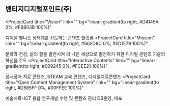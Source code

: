 ## 밴티지디지털포인트(주)

<ProjectCard
  title="Vision"
  link=""
  bg="linear-gradient(to right, #D4145A 0%, #FBB03B 100%)"
>
  디지털 웰니스 생태계를 선도하는 콘텐츠 플랫폼
</ProjectCard>
<ProjectCard
  title="Mission"
  link=""
  bg="linear-gradient(to right, #662D8C 0%, #ED1E79 100%)"
>
  문화와 건강, 삶의 질을 발전시켜 더 나은 세상으로 발전하기 위한 디지털 콘텐츠 기술의 혁신을 주도
</ProjectCard>
<ProjectCard
  title="Interactive Contents"
  link=""
  bg="linear-gradient(to right, #009245 0%, #FCEE21 100%)"
>
  정서장애 치료 콘텐츠, STEAM 교육 콘텐츠, 디지털치료콘텐츠
</ProjectCard>
<ProjectCard
  title="Open Content Management System"
  link=""
  bg="linear-gradient(to right, #D585FF 0%, #00FFEE 100%)"
>
  예술치료-ICT 융합 연구개발 수행 및 콘텐츠 관리 DB운영, 배포
</ProjectCard>
